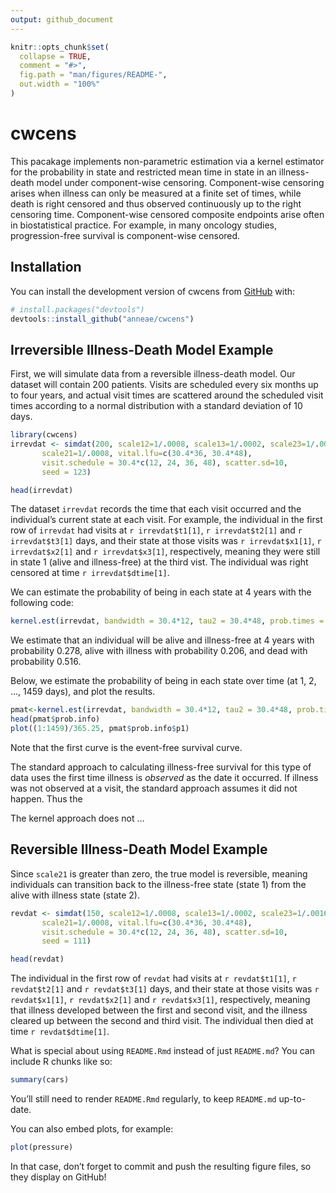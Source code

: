 ```yaml
---
output: github_document
---
```


<!-- README.md is generated from README.Rmd. Please edit that file -->

```r
knitr::opts_chunk$set(
  collapse = TRUE,
  comment = "#>",
  fig.path = "man/figures/README-",
  out.width = "100%"
)
```

# cwcens

<!-- badges: start -->
<!-- badges: end -->

This pacakage implements non-parametric estimation via a kernel estimator 
for the probability in state and restricted mean time in state in an
illness-death model under component-wise censoring. Component-wise censoring
arises when illness can only be measured at a finite set of times, while death
is right censored and thus observed continuously up to the right censoring time.
Component-wise censored composite endpoints arise often in biostatistical
practice. For example, in many oncology studies, progression-free survival is
component-wise censored. 

## Installation

You can install the development version of cwcens from [GitHub](https://github.com/) with:

``` r
# install.packages("devtools")
devtools::install_github("anneae/cwcens")
```
## Irreversible Illness-Death Model Example 

First, we will simulate data from a reversible illness-death model. Our dataset
will contain 200 patients. Visits are scheduled every six months up 
to four years, and actual visit times are scattered around the scheduled visit
times according to a normal distribution with a standard deviation of 10 days.

```r
library(cwcens)
irrevdat <- simdat(200, scale12=1/.0008, scale13=1/.0002, scale23=1/.0016,
       scale21=1/.0008, vital.lfu=c(30.4*36, 30.4*48),
       visit.schedule = 30.4*c(12, 24, 36, 48), scatter.sd=10, 
       seed = 123)

head(irrevdat)
```

The dataset `irrevdat` records the time that each visit occurred and the 
individual's current state at each visit. For example, the individual in the
first row of `irrevdat` had visits at `r irrevdat$t1[1]`, `r irrevdat$t2[1]`
and `r irrevdat$t3[1]` days, and their state at those visits was 
`r irrevdat$x1[1]`, `r irrevdat$x2[1]` and `r irrevdat$x3[1]`, respectively,
meaning they were still in state 1 (alive and illness-free) at the third vist.
The individual was right censored at time `r irrevdat$dtime[1]`.

We can estimate the probability of being in each state at 4 years with 
the following code:
```r
kernel.est(irrevdat, bandwidth = 30.4*12, tau2 = 30.4*48, prob.times = 30.4*48)
```

We estimate that an individual will be alive and illness-free at 4 years with probability 0.278, alive with illness with probability 0.206, and dead with 
probability 0.516.

Below, we estimate the probability of being in each state over time (at 1, 2, 
..., 1459 days), and plot the results.

```r
pmat<-kernel.est(irrevdat, bandwidth = 30.4*12, tau2 = 30.4*48, prob.times = 1:1459)
head(pmat$prob.info)
plot((1:1459)/365.25, pmat$prob.info$p1)
```
Note that the first curve is the event-free survival curve. 

The standard approach to calculating illness-free survival for this type of data
uses the first time illness is *observed* as the date it occurred. If illness
was not observed at a visit, the standard approach assumes it did not happen. 
Thus the 

The kernel approach does not ...

## Reversible Illness-Death Model Example
 Since `scale21` is greater than zero, the true model is reversible, 
meaning individuals can transition back to the illness-free state (state 1) from the 
alive with illness state (state 2). 

```r
revdat <- simdat(150, scale12=1/.0008, scale13=1/.0002, scale23=1/.0016,
       scale21=1/.0008, vital.lfu=c(30.4*36, 30.4*48),
       visit.schedule = 30.4*c(12, 24, 36, 48), scatter.sd=10, 
       seed = 111)

head(revdat)
```



The individual in the first row of `revdat` had visits at `r revdat$t1[1]`, 
`r revdat$t2[1]` and `r revdat$t3[1]` days, and their state at those visits was 
`r revdat$x1[1]`, `r revdat$x2[1]` and `r revdat$x3[1]`, respectively,
meaning that
illness developed between the first and second visit, and the illness cleared up
between the second and third visit. The individual then died at time 
`r revdat$dtime[1]`.

What is special about using `README.Rmd` instead of just `README.md`? You can include R chunks like so:

```r
summary(cars)
```

You'll still need to render `README.Rmd` regularly, to keep `README.md` up-to-date.

You can also embed plots, for example:

```r
plot(pressure)
```

In that case, don't forget to commit and push the resulting figure files, so they display on GitHub!
